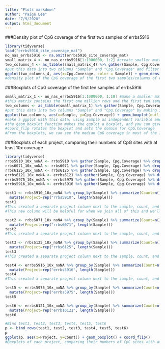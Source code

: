 ```yaml
---
title: "Plots markdown"
author: "Paige Lee"
date: "7/9/2020"
output: html_document
---
```


###Density plot of CpG coverage of the first two samples of errbs5916

```r
library(tidyverse)
load("errbs5916_site_coverage_mat")
no_nas_errbs5916 <- na.omit(errbs5916_site_coverage_mat)
small_matrix_4 <- no_nas_errbs5916[1:1000000, 1:2] #create smaller matrix of first 1 million rows and first 2 samples
two_columns_4 <- as_tibble(small_matrix_4) %>% gather(Sample, Cpg.Coverage) %>% filter(Cpg.Coverage >=10)
#put this data into two columns "Sample" and "Cpg.Coverage" and filter it for at least 10x coverage
ggplot(two_columns_4, aes(x=Cpg.Coverage, color = Sample)) + geom_density() + xlim(c(0,1000))
#density plot of the CpG coverage of the first two samples/columns of errbs5916; most sites are covered 0-250x.

```

###Boxplots of CpG coverage of the first ten samples of errbs5916

```r
small_matrix_1 <- no_nas_errbs5916[1:1000000, 1:10] #make a smaller matrix from errbs5916
#this matrix contains the first one million rows and the first ten samples
two_columns <- as_tibble(small_matrix_1) %>% gather(Sample, Cpg.Coverage)
#put this data into two columns "Sample" and "Cpg.Coverage" by making it a tibble and using the gather function
ggplot(two_columns, aes(x=Sample, y=Cpg.Coverage)) + geom_boxplot(outlier.size = -1) + coord_flip(ylim = c(0,500))
#make a ggplot with this data, using Sample as independent variable and Cpg.Coverage as dependent variable
#the geom_boxplot function makes the ggplot a boxplot, and you can give the size of outliers
#coord_flip rotates the boxplot and sets the domain for CpG.Coverage
#From the boxplots, we can see the median CpG coverage in most of the 10 samples is between 100 and 200 
```

###Boxplots of each project, comparing their numbers of CpG sites with at least 10x coverage

```r
library(tidyverse)
rrbs5910_10x_noNA <- rrbs5910 %>% gather(Sample, Cpg.Coverage) %>% drop_na() %>% filter(Cpg.Coverage >=10) 
rrbs6071_10x_noNA <- rrbs6071 %>% gather(Sample, Cpg.Coverage) %>% drop_na() %>% filter(Cpg.Coverage >=10) 
rrbs6125_10x_noNA <- rrbs6125 %>% gather(Sample, Cpg.Coverage) %>% drop_na() %>% filter(Cpg.Coverage >=10) 
errbs6121_10x_noNA <- errbs6121 %>% gather(Sample, Cpg.Coverage) %>% drop_na() %>% filter(Cpg.Coverage >=10)
errbs5975_10x_noNA <- errbs5975 %>% gather(Sample, Cpg.Coverage) %>% drop_na() %>% filter(Cpg.Coverage >=10) 
errbs5916_10x_noNA <- errbs5916 %>% gather(Sample, Cpg.Coverage) %>% drop_na() %>% filter(Cpg.Coverage >=10) 

test1 <- rrbs5910_10x_noNA %>% group_by(Sample) %>% summarize(Count=n(), Mean=mean(Cpg.Coverage)) %>% 
  mutate(Project=rep("rrbs5910", length(Sample)))
test1
#This created a separate project column next to the sample, count, and mean columns for rrbs5910
#This new column will be helpful for when we join all of this and we'll know which came from rrbs5910, and others, etc.

test2 <- rrbs6071_10x_noNA %>% group_by(Sample) %>% summarize(Count=n(), Mean=mean(Cpg.Coverage)) %>%
  mutate(Project=rep("rrbs6071", length(Sample)))
test2
#This created a separate project column next to the sample, count, and mean columns for rrbs6071

test3 <- rrbs6125_10x_noNA %>% group_by(Sample) %>% summarize(Count=n(), Mean=mean(Cpg.Coverage)) %>%
  mutate(Project=rep("rrbs6125", length(Sample)))
test3
#This created a separate project column next to the sample, count, and mean columns for rrbs6125

test4 <- errbs5916_10x_noNA %>% group_by(Sample) %>% summarize(Count=n(), Mean=mean(Cpg.Coverage)) %>%
  mutate(Project=rep("errbs5916", length(Sample)))
test4
#This created a separate project column next to the sample, count, and mean columns for errbs5916

test5 <- errbs5975_10x_noNA %>% group_by(Sample) %>% summarize(Count=n(), Mean=mean(Cpg.Coverage)) %>%
  mutate(Project=rep("errbs5975", length(Sample)))
test5

test6 <- errbs6121_10x_noNA %>% group_by(Sample) %>% summarize(Count=n(), Mean=mean(Cpg.Coverage)) %>%
  mutate(Project=rep("errbs6121", length(Sample)))
test6

#Bind test1, test2, test3, test4, test5, test6
p <- bind_rows(test1, test2, test3, test4, test5, test6)
p
ggplot(p, aes(x=Project, y=Count)) + geom_boxplot() + coord_flip()
#Boxplots of each project, comparing their numbers of CpG sites with at least 10x coverage
```
